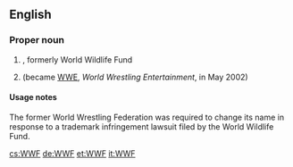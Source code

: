==English==

===Proper noun===
{{en-proper noun}}

# {{initialism of|{{w|World Wide Fund for Nature}}|dot=|lang=en}}, formerly World Wildlife Fund
# {{label|en|historical}} {{initialism of|[[world|World]] [[wrestling|Wrestling]] [[federation|Federation]]|dot=|lang=en}} (became [[WWE]], ''World Wrestling Entertainment'', in May 2002)

====Usage notes====
The former World Wrestling Federation was required to change its name in response to a trademark infringement lawsuit filed by the World Wildlife Fund.

[[cs:WWF]]
[[de:WWF]]
[[et:WWF]]
[[it:WWF]]